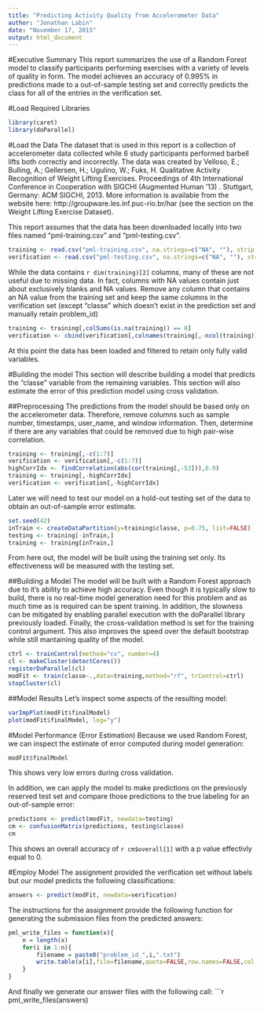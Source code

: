 ```yaml
---
title: "Predicting Activity Quality from Accelerometer Data"
author: "Jonathan Labin"
date: "November 17, 2015"
output: html_document
---
```


#Executive Summary
This report summarizes the use of a Random Forest model to classify participants performing exercises with a variety of levels of quality in form.  The model achieves an accuracy of 0.995% in predictions made to a out-of-sample testing set and correctly predicts the class for all of the entries in the verification set.

#Load Required Libraries
```r
library(caret)
library(doParallel)
```

#Load the Data
The dataset that is used in this report is a collection of accelerometer data collected while 6 study participants performed barbell lifts both correctly and incorrectly.  The data was created by Velloso, E.; Bulling, A.; Gellersen, H.; Ugulino, W.; Fuks, H. Qualitative Activity Recognition of Weight Lifting Exercises. Proceedings of 4th International Conference in Cooperation with SIGCHI (Augmented Human '13) . Stuttgart, Germany: ACM SIGCHI, 2013.  More information is available from the website here: http://groupware.les.inf.puc-rio.br/har (see the section on the Weight Lifting Exercise Dataset). 

This report assumes that the data has been downloaded locally into two files named "pml-training.csv" and "pml-testing.csv". 
```r
training <- read.csv("pml-training.csv", na.strings=c("NA", ""), strip.white = T)
verification <- read.csv("pml-testing.csv", na.strings=c("NA", ""), strip.white = T)
```
While the data contains `r dim(training)[2]` columns, many of these are not useful due to missing data. In fact, columns with NA values contain just about exclusively blanks and NA values.  Remove any column that contains an NA value from the training set and keep the same columns in the verification set (except "classe" which doesn't exist in the prediction set and manually retain problem_id)
```r
training <- training[,colSums(is.na(training)) == 0]
verification <- cbind(verification[,colnames(training[,-ncol(training)])], problem_id=verification$problem_id)
```
At this point the data has been loaded and filtered to retain only fully valid variables.

#Building the model
This section will describe building a model that predicts the "classe" variable from the remaining variables.  This section will also estimate the error of this prediction model using cross validation.

##Preprocessing
The predictions from the model should be based only on the accelerometer data.  Therefore, remove columns such as sample number, timestamps, user_name, and window information.  Then, determine if there are any variables that could be removed due to high pair-wise correlation.
```r
training <- training[,-c(1:7)]
verification <- verification[,-c(1:7)]
highCorrIdx <- findCorrelation(abs(cor(training[,-53])),0.9)
training <- training[,-highCorrIdx]
verification <- verification[,-highCorrIdx]
```
Later we will need to test our model on a hold-out testing set of the data to obtain an out-of-sample error estimate.
```r
set.seed(42)
inTrain <- createDataPartition(y=training$classe, p=0.75, list=FALSE)
testing <- training[-inTrain,]
training <- training[inTrain,]
```
From here out, the model will be built using the training set only.  Its effectiveness will be measured with the testing set.

##Building a Model
The model will be built with a Random Forest approach due to it's ability to achieve high accuracy. Even though it is typically slow to build, there is no real-time model generation need for this problem and as much time as is required can be spent training.  In addition, the slowness can be mitigated by enabling parallel execution with the doParallel library previously loaded.  Finally, the cross-validation method is set for the training control argument.  This also improves the speed over the default bootstrap while still mantaining quality of the model.
```r
ctrl <- trainControl(method="cv", number=4)
cl <- makeCluster(detectCores())
registerDoParallel(cl)
modFit <- train(classe~.,data=training,method="rf", trControl=ctrl)
stopCluster(cl)
```

##Model Results
Let's inspect some aspects of the resulting model:
```r
varImpPlot(modFit$finalModel)
plot(modFit$finalModel, log="y")
```

#Model Performance (Error Estimation)
Because we used Random Forest, we can inspect the estimate of error computed during model generation:
```r
modFit$finalModel
```
This shows very low errors during cross validation.

In addition, we can apply the model to make predictions on the previously reserved test set and compare those predictions to the true labeling for an out-of-sample error:
```r
predictions <- predict(modFit, newdata=testing)
cm <- confusionMatrix(predictions, testing$classe)
cm
```
This shows an overall accuracy of `r cm$overall[1]` with a p value effectivly equal to 0.

#Employ Model
The assignment provided the verification set without labels but our model predicts the following classifications:
```r
answers <- predict(modFit, newdata=verification)
```
The instructions for the assignment provide the following function for generating the submission files from the predicted answers:
```r
pml_write_files = function(x){
    n = length(x)
    for(i in 1:n){
        filename = paste0("problem_id_",i,".txt")
        write.table(x[i],file=filename,quote=FALSE,row.names=FALSE,col.names=FALSE)
    }
}
```
And finally we generate our answer files with the following call:
```r
pml_write_files(answers)